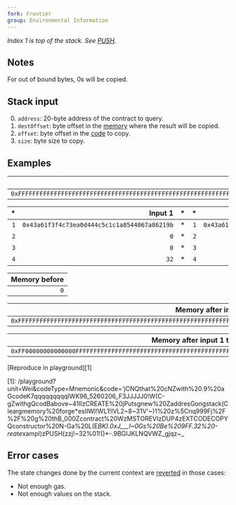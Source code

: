 ```yaml
---
fork: Frontier
group: Environmental Information
---
```


_Index 1 is top of the stack. See [PUSH](/#60)._

## Notes

For out of bound bytes, 0s will be copied.

## Stack input

0. `address`: 20-byte address of the contract to query.
1. `destOffset`: byte offset in the [memory](/about) where the result will be copied.
2. `offset`: byte offset in the [code](/about) to copy.
3. `size`: byte size to copy.

## Examples

|                                                                 Code |
| -------------------------------------------------------------------: |
| `0xFFFFFFFFFFFFFFFFFFFFFFFFFFFFFFFFFFFFFFFFFFFFFFFFFFFFFFFFFFFFFFFF` |

|  \* |                                      Input 1 |  \* |  \* |                                      Input 2 |
| --: | -------------------------------------------: | --: | --: | -------------------------------------------: |
| `1` | `0x43a61f3f4c73ea0d444c5c1c1a8544067a86219b` |  \* | `1` | `0x43a61f3f4c73ea0d444c5c1c1a8544067a86219b` |
| `2` |                                          `0` |  \* | `2` |                                          `0` |
| `3` |                                          `0` |  \* | `3` |                                         `31` |
| `4` |                                         `32` |  \* | `4` |                                          `8` |

| Memory before |
| ------------: |
|           `0` |

|                                                 Memory after input 1 |
| -------------------------------------------------------------------: |
| `0xFFFFFFFFFFFFFFFFFFFFFFFFFFFFFFFFFFFFFFFFFFFFFFFFFFFFFFFFFFFFFFFF` |

|                                          Memory after input 1 then 2 |
| -------------------------------------------------------------------: |
| `0xFF00000000000000FFFFFFFFFFFFFFFFFFFFFFFFFFFFFFFFFFFFFFFFFFFFFFFF` |

[Reproduce in playground][1]

[1]: /playground?unit=Wei&codeType=Mnemonic&code='jCNQthat%20cNZwith%20.9%20aGcodeK7qqqqqqqqqIWK96_5260206_F3JJJJJ0!W(C-gZwithgQcodBabove~41IIzCREATE%20jPutsgnew%20ZaddresGongstack(Cleargmemory%20forge*esIIWI!WL1!IVL2~8~31V'~)1%20z%5Cnq999Fj%2F%2F%20g%20thB_000Zcontract%20WzMSTOREVIzDUP4zEXTCODECOPYQconstructor%20N-Ga%20L(E*BK).0xJ___I~0Gs%20Be%209FF.32%20-reate*xampl)zPUSH(zzj!~32%01!()*-.9BGIJKLNQVWZ_gjqz~_

## Error cases

The state changes done by the current context are [reverted](#FD) in those cases:

- Not enough gas.
- Not enough values on the stack.
